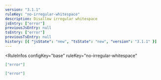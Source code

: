 ```yaml
---
version: "3.1.1"
ruleKey: "no-irregular-whitespace"
description: Disallow irregular whitespace
jsEntry: ["error"]
previousJsEntry: null
tsEntry: ["error"]
previousTsEntry: null
history: [{ "jsState": "new", "tsState": "new", "version": "3.1.1" }]
---
```


<RuleInfos 
  configKey="base" 
  ruleKey="no-irregular-whitespace" 
>

```json
["error"]
```

```json
["error"]
```

</RuleInfos>
